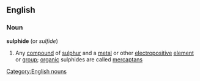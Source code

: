 ==English==
===Noun===
{{wikipedia}}
'''sulphide''' (or ''sulfide'')
#{{chemistry}} Any [[compound]] of [[sulphur]] and a [[metal]] or other [[electropositive]] [[element]] or [[group]]; [[organic]] sulphides are called [[mercaptan]]s
[[Category:English nouns]]